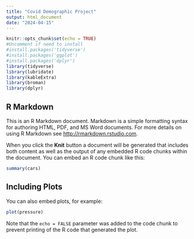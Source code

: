 ```yaml
---
title: "Covid Demographic Project"
output: html_document
date: "2024-04-15"
---
```


```r
knitr::opts_chunk$set(echo = TRUE)
#Uncomment if need to install
#install.packages('tidyverse') 
#install.packages('ggplot') 
#install.packages('dplyr') 
library(tidyverse)
library(lubridate)
library(kableExtra)
library(broman)
library(dplyr) 
```

## R Markdown

This is an R Markdown document. Markdown is a simple formatting syntax for authoring HTML, PDF, and MS Word documents. For more details on using R Markdown see <http://rmarkdown.rstudio.com>.

When you click the **Knit** button a document will be generated that includes both content as well as the output of any embedded R code chunks within the document. You can embed an R code chunk like this:

```r
summary(cars)
```

## Including Plots

You can also embed plots, for example:

```r
plot(pressure)
```

Note that the `echo = FALSE` parameter was added to the code chunk to prevent printing of the R code that generated the plot.
